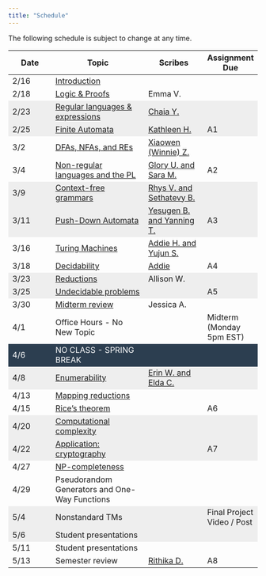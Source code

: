 ```yaml
---
title: "Schedule"
---
```

The following schedule is subject to change at any time.


<style>

.two-axis-table tr:nth-child(4n), .two-axis-table tr:nth-child(4n-1) {
    background: #eeeeee;
}

.two-axis-table tr:nth-child(15){
  background: #2c3e50;
  color: white;
}

.two-axis-table td:nth-child(1){
  width: 10%;
}

.two-axis-table td:nth-child(2){
  width: 40%;
}

.two-axis-table td:nth-child(3), .two-axis-table td:nth-child(4){
  width: 20%;
}


.two-axis-table body {
  padding: 1rem;
}
</style>

<div class="ox-hugo-table two-axis-table">
| **Date** | **Topic**  | **Scribes** |  **Assignment Due** |
|----------|------------|-------------|-----------------|
| 2/16 | [Introduction](https://moodle.smith.edu/mod/resource/view.php?id=707130) | | |
| 2/18 | [Logic & Proofs](https://moodle.smith.edu/mod/lti/view.php?id=710414) | Emma V. | |
| 2/23 | [Regular languages & expressions](https://moodle.smith.edu/mod/lti/view.php?id=711268) | [Chaia Y.](https://moodle.smith.edu/pluginfile.php/1096660/mod_folder/content/0/02-23-2021%20-%20Regular%20Expressions.pdf?forcedownload=1) | |
| 2/25 | [Finite Automata](https://moodle.smith.edu/mod/lti/view.php?id=712568) | [Kathleen H.](https://moodle.smith.edu/pluginfile.php/1096660/mod_folder/content/0/02-25-2021%20-%20Finite%20Automata.pdf?forcedownload=1) | A1 |
| 3/2 | [DFAs, NFAs, and REs](https://moodle.smith.edu/mod/lti/view.php?id=714115) | [Xiaowen (Winnie) Z.](https://moodle.smith.edu/pluginfile.php/1096660/mod_folder/content/0/03-02-2021%20-%20DFAs%2C%20NFAs%2C%20and%20REs.pdf?forcedownload=1)| |
| 3/4 | [Non-regular languages and the PL](https://moodle.smith.edu/mod/lti/view.php?id=715040) | [Glory U. and Sara M.](https://moodle.smith.edu/pluginfile.php/1096660/mod_folder/content/0/03-04-2021%20-%20Nonregular%20Languages%20and%20the%20PL.pdf?forcedownload=1) | A2 |
| 3/9 | [Context-free grammars](https://moodle.smith.edu/mod/lti/view.php?id=716734) | [Rhys V. and Sethatevy B.](https://moodle.smith.edu/pluginfile.php/1096660/mod_folder/content/0/03-09-2021%20-%20Context-Free%20Grammars.pdf?forcedownload=1) | |
| 3/11 | [Push-Down Automata](https://moodle.smith.edu/mod/lti/view.php?id=717649) | [Yesugen B. and Yanning T.](https://moodle.smith.edu/pluginfile.php/1096660/mod_folder/content/0/03-11-2021%20-%20Push-Down%20Automata.pdf?forcedownload=1) | A3 |
| 3/16 | [Turing Machines](https://moodle.smith.edu/mod/lti/view.php?id=719033) | [Addie H. and Yujun S.](https://moodle.smith.edu/pluginfile.php/1096660/mod_folder/content/0/03-16-2021%20-%20Turing%20Machines.pdf?forcedownload=1) | |
| 3/18 | [Decidability](https://moodle.smith.edu/mod/lti/view.php?id=719829) | [Addie](https://moodle.smith.edu/pluginfile.php/1096660/mod_folder/content/0/03-18-2021%20-%20Decidability.pdf?forcedownload=1) | A4 |
| 3/23 | [Reductions](https://moodle.smith.edu/mod/lti/view.php?id=721167) | Allison W. | |
| 3/25 | [Undecidable problems](https://moodle.smith.edu/mod/lti/view.php?id=721971) | | A5 |
| 3/30 | [Midterm review](https://moodle.smith.edu/mod/lti/view.php?id=725509) | Jessica A. | |
| 4/1 | Office Hours - No New Topic | | Midterm (Monday 5pm EST)|
| 4/6 | NO CLASS - SPRING BREAK| | |
| 4/8 | [Enumerability](https://moodle.smith.edu/mod/lti/view.php?id=725725) | [Erin W. and Elda C.](https://moodle.smith.edu/pluginfile.php/1096660/mod_folder/content/0/04-08-2021%20-%20Enumerability.pdf?forcedownload=1) | |
| 4/13 | [Mapping reductions](https://moodle.smith.edu/mod/lti/view.php?id=727757) | | |
| 4/15 | [Rice's theorem](https://moodle.smith.edu/mod/lti/view.php?id=728850) | | A6 |
| 4/20 | [Computational complexity](https://moodle.smith.edu/mod/lti/view.php?id=730922) | | |
| 4/22 | [Application: cryptography](https://moodle.smith.edu/mod/lti/view.php?id=730935) | | A7 |
| 4/27 | [NP-completeness](https://moodle.smith.edu/mod/lti/view.php?id=732784) | | |
| 4/29 | Pseudorandom Generators and One-Way Functions | | |
| 5/4 | Nonstandard TMs | | Final Project Video / Post |
| 5/6 | Student presentations | | |
| 5/11 | Student presentations | | |
| 5/13 | Semester review | [Rithika D.](https://moodle.smith.edu/pluginfile.php/1096660/mod_folder/content/0/05-13-21%20Semester%20Review.pdf?forcedownload=1) | A8 |
</div>


